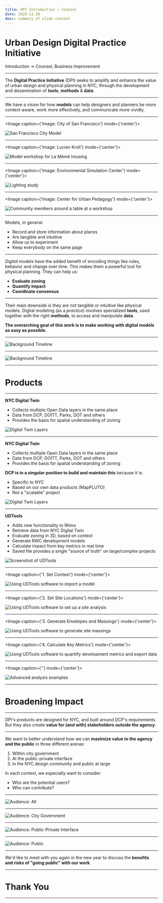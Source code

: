 ```yaml
---
title: DPI Introduction → Counsel
date: 2020-11-30
desc: summary of slide content
---
```


<!-- IMPORT LAYOUTS AND ADDITIONAL COMPONENTS TO INCLUDE -->

<!-- END IMPORTS, BEGIN FIRST SLIDE -->

# Urban Design **Digital Practice Initiative**

Introduction → Counsel, Business Improvement

---

The **Digital Practice Initiative** (DPI) seeks to amplify and enhance the value of urban design and physical planning in NYC, through the development and dissemination of **tools**, **methods** & **data**.

<!-- 

Tools: 3D modeling, gis/spatial data and frontend web technologies 

Expedite time-consuming modeling and analysis workflows
Enhance contextual awareness to guide decision-making
Increase transparency and engage the public

-->

---

We have a vision for how **models** can help designers and planners be more context-aware, work more effectively, and communicate more vividly.

---

<Image caption={'Image: City of San Francisco'} mode={'center'}>

![San Francisco City Model](../assets/2019/00/precedent_sf-city-model.jpg)

</Image>


---

<Image caption={'Image: Lucien Kroll'} mode={'center'}>

![Model workshop for La Mémé housing](../assets/2020/12/precedent_kroll-1.png)

</Image>


---

<Image caption={'Image: Environmental Simulation Center'} mode={'center'}>

![Lighting study](../assets/2020/12/precedent_environmental-sim-center.jpg)

</Image>

---

<Image caption={'Image: Center for Urban Pedagogy'} mode={'center'}>

![Community members around a table at a workshop](../assets/2020/12/precedent_cup.jpg)

</Image>

---

Models, in general:

- Record and store information about places
- Are tangible and intuitive
- Allow us to experiment
- Keep everybody on the same page

---

*Digital* models have the added benefit of encoding things like rules, behavior and change over time. This makes them a powerful tool for physical planning. They can help us:

- **Evaluate zoning**
- **Quantify impact**
- **Coordinate consensus**

<!-- With a well-designed digital model, you can ask it a question and it will give you an answer. These last two points are particularly important for remote work! -->

---

Their main downside is they are not tangible or intuitive like physical models. Digital modeling (as a *practice*) involves specialized **tools**, used together with the right **methods**, to access and manipulate **data**.

**The overarching goal of this work is to make working with digital models as easy as possible.**

---

![Background Timeline](../assets/2020/12/timeline-background.svg)

<!-- 

How is DCP doing on acheiving a high-quality modeling practice? These are some major milestones in the process we started back in 2017 when the UD office first obtained licenses for the Rhino 3D modeling software, the premiere digital modeling tool used in architecture, engineering and manufacturing.

-->

---

![Background Timeline](../assets/2020/12/timeline-background-themes.svg)
 
<!-- This chart shows staff changes, as well as developments in both the development of tools and data  -->

---

# **Products**

---

<ImageRight>

**NYC Digital Twin**

- Collects multiple Open Data layers in the same place
- Data from DCP, DOITT, Parks, DOT and others
- Provides the basis for spatial understanding of zoning

![Digital Twin Layers](../assets/2020/08/digital-twin-layers.png)

</ImageRight>

<!-- 

This is the models-as-data piece

The original 3d model of nyc was released publicly, but was difficult to use, update and contained geometric information only, not fully digital in the sense we need.

The digital twin contains information about street widths, overlays and more that can be read by software and used to better "model" zoning constraints and more

- Provided as a live database service, not files
- Virtual replica of the real-world city
- Versioned data from specific sources
- Easy to update

 -->

---

<ImageRight>

**NYC Digital Twin**

- Collects multiple Open Data layers in the same place
- Data from DCP, DOITT, Parks, DOT and others
- Provides the basis for spatial understanding of zoning

**DCP is in a singular position to build and maintain this** because it is:

- Specific to NYC
- Based on our own data products (MapPLUTO)
- Not a "scalable" project

![Digital Twin Layers](../assets/2020/08/digital-twin-layers.png)

</ImageRight>

---

<ImageRight>

**UDTools**

- Adds new functionality to Rhino
- Retrieve data from NYC Digital Twin
- Evaluate zoning in 3D, based on context
- Generate RWC development models
- Calculate impact from key metrics in real time
- Saved file provides a single "source of truth" on large/complex projects

![Screenshot of UDTools](../assets/2020/12/udtools_screenshot.png)

</ImageRight>

<!-- 

This is where the "rubber meets the road"

**Parametric Tool**

✅ Cut analysis time by 90%  
✅ 3+ neighborhood studies  
❌ Difficult to maintain  
❌ Knowledge lost in last staff transition  
❌ Steep learning curve for new users  

![screenshot of parametric tool](../assets/2020/08/parametric-tool.gif) -->

---

<Image caption={'1. Set Context'} mode={'center'}>

![Using UDTools software to import a model](../assets/2020/12/udtools_context.gif)

</Image>

---

<Image caption={'2. Set Site Locations'} mode={'center'}>

![Using UDTools software to set up a site analysis](../assets/2020/12/udtools_setup.gif)

</Image>

---

<Image caption={'3. Generate Envelopes and Massings'} mode={'center'}>

![Using UDTools software to generate site massings](../assets/2020/12/udtools_buildmeasure.gif)

</Image>

---

<Image caption={'4. Calculate Key Metrics'} mode={'center'}>

![Using UDTools software to quantify development metrics and export data](../assets/2020/12/udtools_summary.gif)

</Image>

---

<Image caption={''} mode={'center'}>

![Advanced analysis examples](../assets/2020/12/advanced-analysis.png)

</Image>

<!-- A model-based approach can support diverse uses beyond the RWCDS:

- Environmental simulation
- Spatial data analysis
- Interactive web features
<ImageAbove>

![environmental simulation examples](../assets/2020/08/environmental-simulation.png)

Environmental Simulation

</ImageAbove>


<ImageAbove>

![spatial data analysis examples](../assets/2020/08/spatial-datascience.png)

Spatial Data Analysis

</ImageAbove>


<ImageAbove>

![spatial data analysis examples](../assets/2020/08/roof-shape-analysis.png)

Spatial Data Analysis: Roof Shapes for MOS

</ImageAbove>

 -->

---

# **Broadening Impact**

<!-- As we wrap up the first year of the project, and get into a good pattern of consistent improvements to our products based on feedback from users, we want to think about how to broad  -->

---

DPI's products are designed for NYC, and built around DCP's requirements. But they also create **value for (and with) stakeholders outside the agency**.

---

We want to better understand how we can **maximize value to the agency and the public** in three different arenas:

1. Within city government
2. At the public-private interface
3. In the NYC design community and public at large

In each context, we especially want to consider:

- Who are the potential users?
- Who can contribute?

---

![Audience: All](../assets/2020/12/dpi-audience.svg)

---

![Audience: City Government](../assets/2020/12/dpi-audience-public.svg)

<!-- 

Working with internal stakeholders and a small group of sister agency partners (HPD, EDC) has been a great way to work so far, giving us room to experiment. But the City is increasingly resource-constrained, and we want to look for opportunities to engage both with new user bases and potential project contributors that can help create additional value for the agency.

-->

---

![Audience: Public-Private Interface](../assets/2020/12/dpi-audience-public-private.svg)

<!-- 

We feel that a good next place to start with this could be to explore the "public-private interface". 

Over the summer, we were called on to assist with HPD's Edgemere project, largely because HPD no longer has staff with 3d modeling skills. We identified the possibility that DPI products shared with their consultants could potentially reduce turnaround time for proposal iterations and reduce costs for the city. We want to explore the possibility of a pilot program to explore how tools shared with design firms and other consultants could result in savings for the agency.

-->


---

![Audience: Public](../assets/2020/12/dpi-audience-private.svg)

<!-- 

Contributors here means both data providers and software developers. We want to also adopt a FULLY OPEN-SOURCE DEVELOPMENT MODEL to allow external contributors to help build products that can benefit everyone.

Offering our products to the public for a fee could potentially create a funding stream for the project and help to build capacity. Note that this is not necessarily mutually exclusive with an open-source model.

While design schools lack the resources to contribute meaningfully to the project, making connections with future architects and planners in LOCAL UNIVERSITIES early-on can build our user base.

Partner with tech companies and/or design firms to develop the digital twin.

-->

---

We'd like to meet with you again in the new year to discuss the **benefits and risks of "going public" with our work**.

---

# **Thank You**

---

<!-- 
<ThreeViewer scene='/blocks.glb' />
 -->
